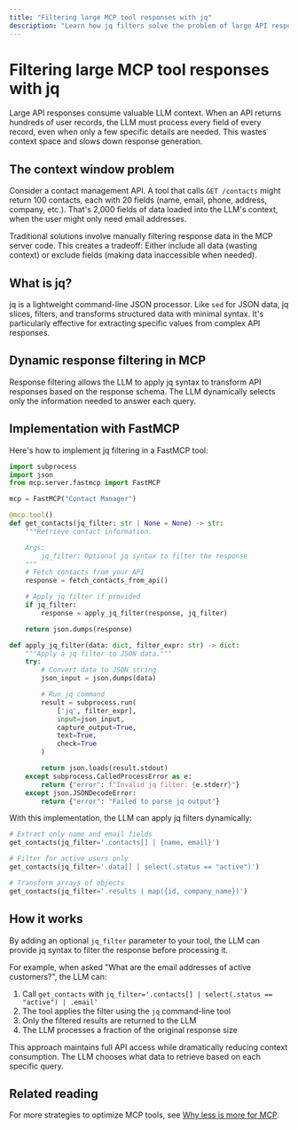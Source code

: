 ```yaml
---
title: "Filtering large MCP tool responses with jq"
description: "Learn how jq filters solve the problem of large API responses consuming LLM context windows"
---
```


# Filtering large MCP tool responses with jq

Large API responses consume valuable LLM context. When an API returns hundreds of user records, the LLM must process every field of every record, even when only a few specific details are needed. This wastes context space and slows down response generation.

## The context window problem

Consider a contact management API. A tool that calls `GET /contacts` might return 100 contacts, each with 20 fields (name, email, phone, address, company, etc.). That's 2,000 fields of data loaded into the LLM's context, when the user might only need email addresses.

Traditional solutions involve manually filtering response data in the MCP server code. This creates a tradeoff: Either include all data (wasting context) or exclude fields (making data inaccessible when needed).

## What is jq?

jq is a lightweight command-line JSON processor. Like `sed` for JSON data, jq slices, filters, and transforms structured data with minimal syntax. It's particularly effective for extracting specific values from complex API responses.

## Dynamic response filtering in MCP

Response filtering allows the LLM to apply jq syntax to transform API responses based on the response schema. The LLM dynamically selects only the information needed to answer each query.

## Implementation with FastMCP

Here's how to implement jq filtering in a FastMCP tool:

```python
import subprocess
import json
from mcp.server.fastmcp import FastMCP

mcp = FastMCP("Contact Manager")

@mcp.tool()
def get_contacts(jq_filter: str | None = None) -> str:
    """Retrieve contact information.

    Args:
        jq_filter: Optional jq syntax to filter the response
    """
    # Fetch contacts from your API
    response = fetch_contacts_from_api()

    # Apply jq filter if provided
    if jq_filter:
        response = apply_jq_filter(response, jq_filter)

    return json.dumps(response)

def apply_jq_filter(data: dict, filter_expr: str) -> dict:
    """Apply a jq filter to JSON data."""
    try:
        # Convert data to JSON string
        json_input = json.dumps(data)

        # Run jq command
        result = subprocess.run(
            ['jq', filter_expr],
            input=json_input,
            capture_output=True,
            text=True,
            check=True
        )

        return json.loads(result.stdout)
    except subprocess.CalledProcessError as e:
        return {"error": f"Invalid jq filter: {e.stderr}"}
    except json.JSONDecodeError:
        return {"error": "Failed to parse jq output"}
```

With this implementation, the LLM can apply jq filters dynamically:

```python
# Extract only name and email fields
get_contacts(jq_filter='.contacts[] | {name, email}')

# Filter for active users only
get_contacts(jq_filter='.data[] | select(.status == "active")')

# Transform arrays of objects
get_contacts(jq_filter='.results | map({id, company_name})')
```

## How it works

By adding an optional `jq_filter` parameter to your tool, the LLM can provide jq syntax to filter the response before processing it.

For example, when asked "What are the email addresses of active customers?", the LLM can:

1. Call `get_contacts` with `jq_filter='.contacts[] | select(.status == "active") | .email'`
2. The tool applies the filter using the `jq` command-line tool
3. Only the filtered results are returned to the LLM
4. The LLM processes a fraction of the original response size

This approach maintains full API access while dramatically reducing context consumption. The LLM chooses what data to retrieve based on each specific query.

## Related reading

For more strategies to optimize MCP tools, see [Why less is more for MCP](/mcp/tool-design/less-is-more).
